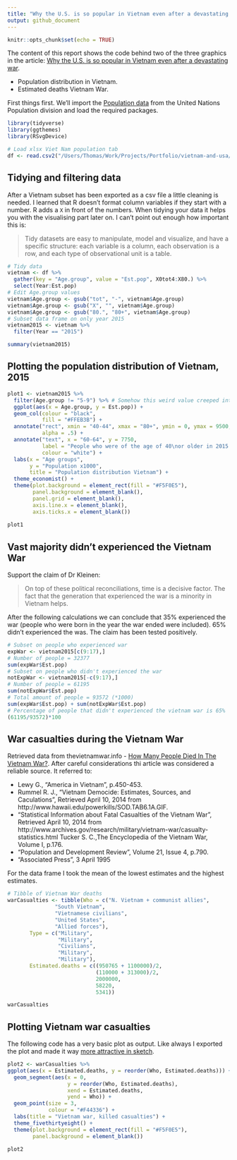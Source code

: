 ```yaml
---
title: "Why the U.S. is so popular in Vietnam even after a devastating war"
output: github_document
---
```


```r
knitr::opts_chunk$set(echo = TRUE)
```

The content of this report shows the code behind two of the three graphics in the article: [Why the U.S. is so popular in Vietnam even after a devastating war](). 

* Population distribution in Vietnam.
* Estimated deaths Vietnam War.

First things first. We'll import the [Population data](https://esa.un.org/unpd/wpp/Download/Standard/Population/) from the United Nations Population division and load the required packages.
```r
library(tidyverse)
library(ggthemes)
library(RSvgDevice)

# Load xlsx Viet Nam population tab
df <- read.csv2("/Users/Thomas/Work/Projects/Portfolio/vietnam-and-usa/vietnam-population-UN.csv")
```

## Tidying and filtering data

After a Vietnam subset has been exported as a csv file a little cleaning is needed. I learned that R doesn't format column variables if they start with a number. R adds a `X` in front of the numbers. When tidying your data it helps you with the visualising part later on. I can't point out enough how important this is:

> Tidy datasets are easy to manipulate, model and visualize, and have a specific structure: each variable is a column, each observation is a row, and each type of observational unit is a table.

```r
# Tidy data
vietnam <- df %>%
  gather(key = "Age.group", value = "Est.pop", X0tot4:X80.) %>%
  select(Year:Est.pop) 
# Edit Age.group values
vietnam$Age.group <- gsub("tot", "-", vietnam$Age.group)
vietnam$Age.group <- gsub("X", "", vietnam$Age.group)
vietnam$Age.group <- gsub("80.", "80+", vietnam$Age.group)
# Subset data frame on only year 2015
vietnam2015 <- vietnam %>%
  filter(Year == "2015")

summary(vietnam2015)
```

## Plotting the population distribution of Vietnam, 2015

```r
plot1 <- vietnam2015 %>%
  filter(Age.group != "5-9") %>% # Somehow this weird value creeped into the data frame, is therefor filtered out.
  ggplot(aes(x = Age.group, y = Est.pop)) +
  geom_col(colour = "black",
           fill = "#FFEB3B") +
  annotate("rect", xmin = "40-44", xmax = "80+", ymin = 0, ymax = 9500,
           alpha = .5) +
  annotate("text", x = "60-64", y = 7750,
           label = "People who were of the age of 40\nor older in 2015 experienced the war\nand are a minority in Vietnam with 35%",
           colour = "white") +
  labs(x = "Age groups",
       y = "Population x1000",
       title = "Population distribution Vietnam") +
  theme_economist() +
  theme(plot.background = element_rect(fill = "#F5F0E5"),
        panel.background = element_blank(),
        panel.grid = element_blank(),
        axis.line.x = element_blank(),
        axis.ticks.x = element_blank())
  
plot1
```

## Vast majority didn't experienced the Vietnam War

Support the claim of Dr Kleinen: 

> On top of these political reconciliations, time is a decisive factor. The fact that the generation that experienced the war is a minority in Vietnam helps.

After the following calculations we can conclude that 35% experienced the war (people who were born in the year the war ended were included). 65% didn't experienced the was. The claim has been tested positively.

```r
# Subset on people who experienced war
expWar <- vietnam2015[c(9:17),]
# Number of people = 32377
sum(expWar$Est.pop)
# Subset on people who didn't experienced the war
notExpWar <- vietnam2015[-c(9:17),]
# Number of people = 61195
sum(notExpWar$Est.pop)
# Total amount of people = 93572 (*1000)
sum(expWar$Est.pop) + sum(notExpWar$Est.pop)
# Percentage of people that didn't experienced the vietnam war is 65%
(61195/93572)*100

```

## War casualties during the Vietnam War

Retrieved data from thevietnamwar.info - [How Many People Died In The Vietnam War?](https://thevietnamwar.info/how-many-people-died-in-the-vietnam-war/). After careful considerations thi article was considered a reliable source. It referred to:

* Lewy G., “America in Vietnam”, p.450-453.
* Rummel R. J., “Vietnam Democide: Estimates, Sources, and Caculations”, Retrieved April 10, 2014 from http://www.hawaii.edu/powerkills/SOD.TAB6.1A.GIF.
* “Statistical Information about Fatal Casualties of the Vietnam War”, Retrieved April 10, 2014 from http://www.archives.gov/research/military/vietnam-war/casualty-statistics.html
Tucker S. C.,The Encyclopedia of the Vietnam War, Volume I, p.176.
* “Population and Development Review”, Volume 21, Issue 4, p.790.
* “Associated Press”, 3 April 1995

For the data frame I took the mean of the lowest estimates and the highest estimates.
```r
# Tibble of Vietnam War deaths
warCasualties <- tibble(Who = c("N. Vietnam + communist allies",
               "South Vietnam",
               "Vietnamese civilians",
               "United States",
               "Allied forces"),
       Type = c("Military",
                "Military",
                "Civilians",
                "Military",
                "Military"),
       Estimated.deaths = c((950765 + 1100000)/2,
                            (110000 + 313000)/2,
                            2000000,
                            58220,
                            5341))

warCasualties
```

## Plotting Vietnam war casualties

The following code has a very basic plot as output. Like always I exported the plot and made it way [more attractive in sketch]().  

```r
plot2 <- warCasualties %>%
ggplot(aes(x = Estimated.deaths, y = reorder(Who, Estimated.deaths))) +
  geom_segment(aes(x = 0,
                   y = reorder(Who, Estimated.deaths), 
                   xend = Estimated.deaths, 
                   yend = Who)) +
  geom_point(size = 3,
             colour = "#F44336") +
  labs(title = "Vietnam war, killed casualties") +
  theme_fivethirtyeight() +
  theme(plot.background = element_rect(fill = "#F5F0E5"),
        panel.background = element_blank())

plot2
```
